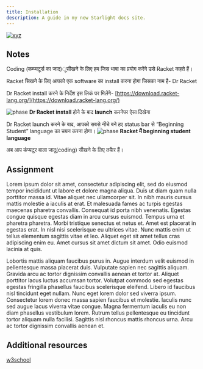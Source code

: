 ```yaml
---
title: Installation
description: A guide in my new Starlight docs site.
---
```



[![xyz](../../../assets/harryimg.jpeg)](https://youtu.be/BsDoLVMnmZs?si=HnNVBpm-EzkVLH_y)

## Notes
Coding (कम्प्यटूर्स का जाद)ूसीखने के लिए हम जिस भाषा का प्रयोग
करेंगे उसे Racket कहते हैं।

Racket सिखने के लिए आपको एक software का install करना होगा
जिसका नाम है- Dr Racket

Dr Racket install करने के निर्देश इस लिकं पर मिलेंगे-
[https://download.racket-lang.org/](https://download.racket-lang.org/)

![phase](../../../assets/racketimg/phase.png)
**Dr Racket install** होने के बाद **launch** करनेपर ऐसा दिखेगा

Dr Racket launch करने के बाद, आपको सबसे नीचे बने हए status bar से “Beginning Student” language का चयन करना होगा।
![phase](../../../assets/racketimg/lang.jpeg)
**Racket में beginning student language**

अब आप कंप्यटूर वाला जादू(coding) सीखने के लिए तयैार हैं।


## Assignment
Lorem ipsum dolor sit amet, consectetur adipiscing elit, sed do eiusmod tempor incididunt ut labore et dolore magna aliqua. Duis ut diam quam nulla porttitor massa id. Vitae aliquet nec ullamcorper sit. In nibh mauris cursus mattis molestie a iaculis at erat. Et malesuada fames ac turpis egestas maecenas pharetra convallis. Consequat id porta nibh venenatis. Egestas congue quisque egestas diam in arcu cursus euismod. Tempus urna et pharetra pharetra. Morbi tristique senectus et netus et. Amet est placerat in egestas erat. In nisl nisi scelerisque eu ultrices vitae. Nunc mattis enim ut tellus elementum sagittis vitae et leo. Aliquet eget sit amet tellus cras adipiscing enim eu. Amet cursus sit amet dictum sit amet. Odio euismod lacinia at quis.

Lobortis mattis aliquam faucibus purus in. Augue interdum velit euismod in pellentesque massa placerat duis. Vulputate sapien nec sagittis aliquam. Gravida arcu ac tortor dignissim convallis aenean et tortor at. Aliquet porttitor lacus luctus accumsan tortor. Volutpat commodo sed egestas egestas fringilla phasellus faucibus scelerisque eleifend. Libero id faucibus nisl tincidunt eget nullam. Nunc eget lorem dolor sed viverra ipsum. Consectetur lorem donec massa sapien faucibus et molestie. Iaculis nunc sed augue lacus viverra vitae congue. Magna fermentum iaculis eu non diam phasellus vestibulum lorem. Rutrum tellus pellentesque eu tincidunt tortor aliquam nulla facilisi. Sagittis nisl rhoncus mattis rhoncus urna. Arcu ac tortor dignissim convallis aenean et.

## Additional resources
[w3school](https://www.w3schools.com/html/html_intro.asp)
